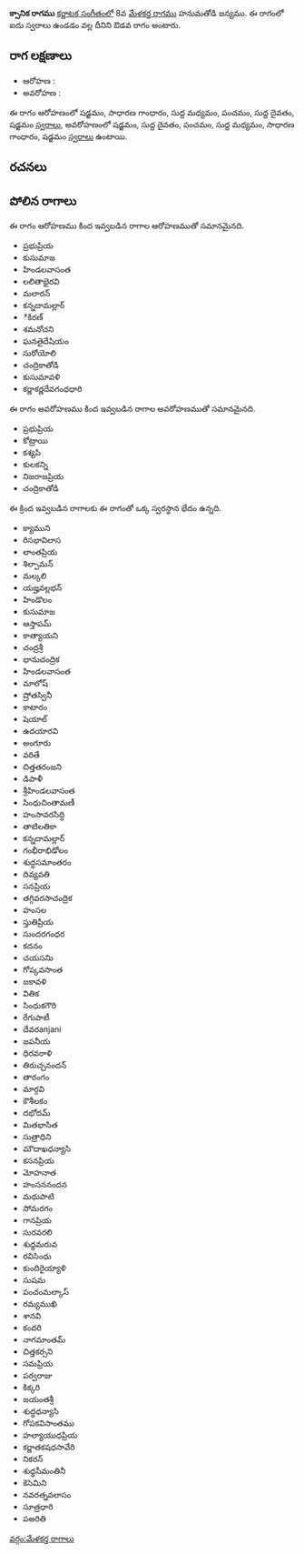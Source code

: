 {{Infobox ragam
	| name          	= క్సానిక
	| synonym	    	= 
	| mela          	= 
	| chakra        	= 
	| janaka        	= 
	| type          	= ఔడవ
	| arohanam      	= {{svaraC|S|G2|M1|P|D1|S'}} 
	| avarohanam    	= {{svaraC|S'|D1|P|M1|G2|S}}
	| jeeva         	=
	| chhaya        	=
	| nyasa         	=
	| vishesha      	= 
	| equivalent  		= 
}}
{{కర్ణాటక సంగీత రాగాలు}}
'''క్సానిక రాగము''' [[కర్ణాటక సంగీతం]]లో 8వ [[మేళకర్త రాగము]] హనుమతోడి జన్యము.  ఈ రాగంలో ఐదు స్వరాలు ఉండడం వల్ల దీనిని ఔడవ రాగం అంటారు.


==రాగ లక్షణాలు==


* ఆరోహణ : {{svaraC|S|G2|M1|P|D1|S'}} 
* అవరోహణ : {{svaraC|S'|D1|P|M1|G2|S}}

ఈ రాగం ఆరోహణంలో షడ్జమం, సాధారణ గాంధారం, సుద్ద మధ్యమం, పంచమం, సుద్ద దైవతం, షడ్జమం [[స్వరాలు]], అవరోహణంలో షడ్జమం, సుద్ద దైవతం, పంచమం, సుద్ద మధ్యమం, సాధారణ గాంధారం, షడ్జమం [[స్వరాలు]] ఉంటాయి.

==రచనలు==



==పోలిన రాగాలు==
ఈ రాగం ఆరోహణము కింద ఇవ్వబడిన రాగాల ఆరోహణముతో సమానమైనది.
* ప్రభుప్రియ
* కుసుమాజ
* హిండలవాసంత
* లలితాభైరవి
* మలారన్
* కన్నదామల్లార్
* ికిరణ్
* శమనోచని
* ఘనతైదేషియం
* సురోయోలి
* చంద్రికాతోడి
* కుసుమావళి
* కర్ణాకర్ణదేవగంధధారి

ఈ రాగం అవరోహణము కింద ఇవ్వబడిన రాగాల అవరోహణముతో సమానమైనది.
* ప్రభుప్రియ
* కోట్రాయి
* కశ్యపి
* కులకన్ని
* నిజరాజప్రియ
* చంద్రికాతోడి

ఈ క్రింద ఇవ్వబడిన రాగాలకు ఈ రాగంతో ఒక్క స్వరస్థాన భేదం ఉన్నది.
* క్యాముని
* రిసభావిలాస
* లాంతప్రియ
* శిల్పామన్
* మల్కలి
* యజ్హవల్లభన్
* హిండొలం
* కుసుమాజ
* ఆస్తాపమ్
* కాత్యాయని
* చంద్రశ్రీ
* భానుచంద్రిక
* హిండలవాసంత
* మాలోష్
* ష్రోతస్వినీ
* కాటారం
* షెయాల్
* ఉదయారవి
* అంగూరు
* వరితే
* చిత్తతరంజని
* డిపాళీ
* శ్రీహిండలవాసంత
* సింధుచింతామణీ
* హంసావరసిద్ధి
* తాటిలతికా
* కన్నదామల్లార్
* గంభీరాభిడోలం
* శుద్ధసమాంతరం
* దివ్యవతి
* సనప్రియ
* తగ్గివరసాచంద్రిక
* హంసల
* స్తుతిప్రియ
* సుందరగంధర
* కదనం
* చయసనిు
* గోప్కవసాంత
* జకావళి
* వితిక
* సింధుకగౌరి
* రేగుపాటీ
* దేవరanjani
* జపనీయ
* ధిరవరాళి
* తిరుచ్చనందన్
* తారంగం
* మార్గవి
* కౌశీలకం
* దభోదమ్
* మితభాసిత
* సుత్రాధిని
* మౌదాఖధన్యాసి
* కసనప్రియ
* మోహనాత
* హంసననందన
* మధుపాటి
* సోమరగం
* గానప్రియ
* సురవరలి
* శుధ్ధమరువ
* రవిసింధు
* కుందిరైయ్యాళి
* సుషమ
* పంచంమల్కాస్
* రమ్యముఖి
* శానవి
* కందరి
* నాగమాంతమ్
* చిత్తకర్సని
* సమప్రియ
* పర్వరాజు
* కిక్కరి
* జయంతశ్రీ
* శుద్ధధన్యాసి
* గోపకవిసాంతము
* హల్యాయుధప్రియ
* కర్ణాతకషధసావేరి
* నికరన్
* శుధ్ధసీమంతినీ
* కెసెమిని
* నవరత్నవలాసం
* సూత్రధారి
* పఅరితి



[[వర్గం:మేళకర్త రాగాలు]]